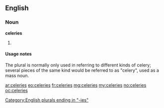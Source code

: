 ==English==

===Noun===
'''celeries'''

# {{plural of|[[celery]]}}

====Usage notes====
The plural is normally only used in referring to different kinds of celery; several pieces of the same kind would be referred to as "celery", used as a mass noun.

[[Category:English plurals ending in "-ies"]]

[[ar:celeries]]
[[eo:celeries]]
[[fr:celeries]]
[[mg:celeries]]
[[my:celeries]]
[[no:celeries]]
[[oc:celeries]]